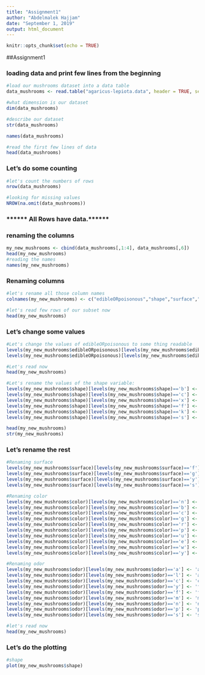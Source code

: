 ---
title: "Assignment1"
author: "Abdelmalek Hajjam"
date: "September 1, 2019"
output: html_document
---

```{r setup, include=FALSE}
knitr::opts_chunk$set(echo = TRUE)
```

##Assignment1

### loading data and print few lines from the beginning
```{r }
#load our mushrooms dataset into a data table
data_mushrooms <- read.table("agaricus-lepiota.data", header = TRUE, sep = ",")

#what dimension is our dataset
dim(data_mushrooms)

#describe our dataset
str(data_mushrooms)

names(data_mushrooms)

#read the first few lines of data
head(data_mushrooms)
```

### Let's do some counting

```{r }
#let's count the numbers of rows
nrow(data_mushrooms)

#looking for missing values
NROW(na.omit(data_mushrooms))

```

###   ******  All Rows have data.******


### renaming the columns
```{r }
my_new_mushrooms <- cbind(data_mushrooms[,1:4], data_mushrooms[,6])
head(my_new_mushrooms)
#reading the names
names(my_new_mushrooms)
```

### Renaming columns
```{r }
#let's rename all those column names
colnames(my_new_mushrooms) <- c("edibleORpoisonous","shape","surface","color","odor")

#let's read few rows of our subset now
head(my_new_mushrooms)
```

### Let's change some values
```{r }
#Let's change the values of edibleORpoisonous to some thing readable
levels(my_new_mushrooms$edibleORpoisonous)[levels(my_new_mushrooms$edibleORpoisonous)=='p'] <- 'poisonous'
levels(my_new_mushrooms$edibleORpoisonous)[levels(my_new_mushrooms$edibleORpoisonous)=='e'] <- 'edible'

#Let's read now
head(my_new_mushrooms)

#Let's rename the values of the shape variable:
levels(my_new_mushrooms$shape)[levels(my_new_mushrooms$shape)=='b'] <- 'bell'
levels(my_new_mushrooms$shape)[levels(my_new_mushrooms$shape)=='c'] <- 'conical'
levels(my_new_mushrooms$shape)[levels(my_new_mushrooms$shape)=='x'] <- 'convex'
levels(my_new_mushrooms$shape)[levels(my_new_mushrooms$shape)=='f'] <- 'flat'
levels(my_new_mushrooms$shape)[levels(my_new_mushrooms$shape)=='k'] <- 'knobbed'
levels(my_new_mushrooms$shape)[levels(my_new_mushrooms$shape)=='s'] <- 'sunken'

head(my_new_mushrooms)
str(my_new_mushrooms)
```

### Let's rename the rest
```{r}
#Renaming surface
levels(my_new_mushrooms$surface)[levels(my_new_mushrooms$surface)=='f'] <- 'fibrous'
levels(my_new_mushrooms$surface)[levels(my_new_mushrooms$surface)=='g'] <- 'grooves'
levels(my_new_mushrooms$surface)[levels(my_new_mushrooms$surface)=='y'] <- 'scaly'
levels(my_new_mushrooms$surface)[levels(my_new_mushrooms$surface)=='s'] <- 'smooth'

#Renaming color
levels(my_new_mushrooms$color)[levels(my_new_mushrooms$color)=='n'] <- 'brown'
levels(my_new_mushrooms$color)[levels(my_new_mushrooms$color)=='b'] <- 'buff'
levels(my_new_mushrooms$color)[levels(my_new_mushrooms$color)=='c'] <- 'cinnamon'
levels(my_new_mushrooms$color)[levels(my_new_mushrooms$color)=='g'] <- 'gray'
levels(my_new_mushrooms$color)[levels(my_new_mushrooms$color)=='r'] <- 'green'
levels(my_new_mushrooms$color)[levels(my_new_mushrooms$color)=='p'] <- 'pink'
levels(my_new_mushrooms$color)[levels(my_new_mushrooms$color)=='u'] <- 'purple'
levels(my_new_mushrooms$color)[levels(my_new_mushrooms$color)=='e'] <- 'red'
levels(my_new_mushrooms$color)[levels(my_new_mushrooms$color)=='w'] <- 'white'
levels(my_new_mushrooms$color)[levels(my_new_mushrooms$color)=='y'] <- 'yellow'

#Renaming odor
levels(my_new_mushrooms$odor)[levels(my_new_mushrooms$odor)=='a'] <- 'almond'
levels(my_new_mushrooms$odor)[levels(my_new_mushrooms$odor)=='l'] <- 'anise'
levels(my_new_mushrooms$odor)[levels(my_new_mushrooms$odor)=='c'] <- 'creosote'
levels(my_new_mushrooms$odor)[levels(my_new_mushrooms$odor)=='y'] <- 'fishy'
levels(my_new_mushrooms$odor)[levels(my_new_mushrooms$odor)=='f'] <- 'foul'
levels(my_new_mushrooms$odor)[levels(my_new_mushrooms$odor)=='m'] <- 'musty'
levels(my_new_mushrooms$odor)[levels(my_new_mushrooms$odor)=='n'] <- 'none'
levels(my_new_mushrooms$odor)[levels(my_new_mushrooms$odor)=='p'] <- 'pungent'
levels(my_new_mushrooms$odor)[levels(my_new_mushrooms$odor)=='s'] <- 'spicy'

#let's read now
head(my_new_mushrooms)

```

### Let's do the plotting

```{r }

#shape
plot(my_new_mushrooms$shape)
```


